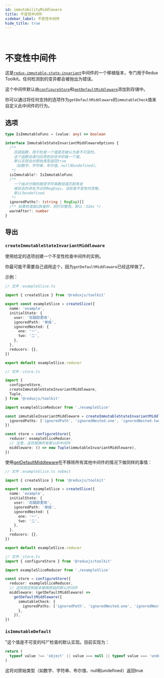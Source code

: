 ```yaml
---
id: immutabilityMiddleware
title: 不变性中间件
sidebar_label: 不变性中间件
hide_title: true
---
```


&nbsp;

# 不变性中间件

这是[`redux-immutable-state-invariant`](https://github.com/leoasis/redux-immutable-state-invariant)中间件的一个移植版本，专门用于Redux Toolkit。任何检测到的变异都会被抛出为错误。

这个中间件默认由[`configureStore`](./configureStore.mdx)和[`getDefaultMiddleware`](./getDefaultMiddleware.mdx)添加到存储中。

你可以通过将任何支持的选项作为`getDefaultMiddleware`的`immutableCheck`值来自定义此中间件的行为。

## 选项

```ts no-transpile
type IsImmutableFunc = (value: any) => boolean

interface ImmutableStateInvariantMiddlewareOptions {
  /**
    回调函数，用于检查一个值是否被认为是不可变的。
    这个函数会递归应用到状态中的每一个值。
    默认实现会对原始类型返回true
    （如数字、字符串、布尔值、null和undefined）。
   */
  isImmutable?: IsImmutableFunc
  /**
    一个由点分隔的路径字符串数组或匹配来自
    根状态的命名节点的RegExps，当检查不变性时忽略。
    默认为undefined
   */
  ignoredPaths?: (string | RegExp)[]
  /** 如果检查超过N毫秒，则打印警告。默认：32ms */
  warnAfter?: number
}
```

## 导出

### `createImmutableStateInvariantMiddleware`

使用给定的选项创建一个不变性检查中间件的实例。

你最可能不需要自己调用这个，因为`getDefaultMiddleware`已经这样做了。

示例：

```ts
// 文件：exampleSlice.ts

import { createSlice } from '@reduxjs/toolkit'

export const exampleSlice = createSlice({
  name: 'example',
  initialState: {
    user: '将跟踪更改',
    ignoredPath: '单级',
    ignoredNested: {
      one: '一',
      two: '二',
    },
  },
  reducers: {},
})

export default exampleSlice.reducer

// 文件：store.ts

import {
  configureStore,
  createImmutableStateInvariantMiddleware,
  Tuple,
} from '@reduxjs/toolkit'

import exampleSliceReducer from './exampleSlice'

const immutableInvariantMiddleware = createImmutableStateInvariantMiddleware({
  ignoredPaths: ['ignoredPath', 'ignoredNested.one', 'ignoredNested.two'],
})

const store = configureStore({
  reducer: exampleSliceReducer,
  // 注意，这将替换所有默认的中间件
  middleware: () => new Tuple(immutableInvariantMiddleware),
})
```

使用[getDefaultMiddleware](./getDefaultMiddleware)在不移除所有其他中间件的情况下做同样的事情：

```ts
// 文件：exampleSlice.ts noEmit

import { createSlice } from '@reduxjs/toolkit'

export const exampleSlice = createSlice({
  name: 'example',
  initialState: {
    user: '将跟踪更改',
    ignoredPath: '单级',
    ignoredNested: {
      one: '一',
      two: '二',
    },
  },
  reducers: {},
})

export default exampleSlice.reducer

// 文件：store.ts
import { configureStore } from '@reduxjs/toolkit'

import exampleSliceReducer from './exampleSlice'

const store = configureStore({
  reducer: exampleSliceReducer,
  // 这将用定制版本替换原始的默认中间件
  middleware: (getDefaultMiddleware) =>
    getDefaultMiddleware({
      immutableCheck: {
        ignoredPaths: ['ignoredPath', 'ignoredNested.one', 'ignoredNested.two'],
      },
    }),
})
```

### `isImmutableDefault`

"这个值是不可变的吗?"检查的默认实现。目前实现为：

```js
return (
  typeof value !== 'object' || value === null || typeof value === 'undefined'
)
```

这将对原始类型（如数字、字符串、布尔值、null和undefined）返回true
